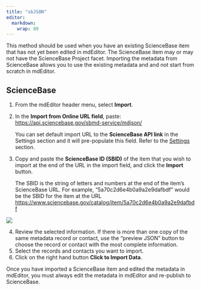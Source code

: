 ```yaml
---
title: "sbJSON"
editor: 
  markdown: 
    wrap: 80
---
```


This method should be used when you have an existing ScienceBase item that has
not yet been edited in mdEditor. The ScienceBase item may or may not have the
ScienceBase Project facet. Importing the metadata from ScienceBase allows you to
use the existing metadata and and not start from scratch in mdEditor.

## ScienceBase

1.  From the mdEditor header menu, select **Import**.

2.  In the **Import from Online URL field**, paste:
    <https://api.sciencebase.gov/sbmd-service/mdjson/>

    You can set default import URL to the **ScienceBase API link** in the Settings
    section and it will pre-populate this field. Refer to the
    [Settings](../settings.qmd) section.

3.  Copy and paste the **ScienceBase ID (SBID)** of the item that you wish to
    import at the end of the URL in the import field, and click the **Import**
    button.

    The SBID is the string of letters and numbers at the end of the item’s
    ScienceBase URL. For example, "5a70c2d6e4b0a9a2e9dafbdf" would be the SBID for
    the item at the URL
    <https://www.sciencebase.gov/catalog/item/5a70c2d6e4b0a9a2e9dafbdf>

![](/assets/sbjson_import_data.png)

4.  Review the selected information. If there is more than one copy of the same
    metadata record or contact, use the "preview JSON" button to choose the
    record or contact with the most complete information.
5.  Select the records and contacts you want to import.
6.  Click on the right hand button **Click to Import Data**.

Once you have imported a ScienceBase item and edited the metadata in mdEditor,
you must always edit the metadata in mdEditor and re-publish to ScienceBase.
